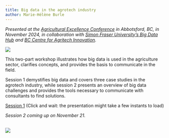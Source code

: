 ```yaml
---
title: Big data in the agrotech industry
author: Marie-Hélène Burle
---
```


*Presented at the [Agricultural Excellence Conference](https://fmc-gac.com/programs-services/agricultural-excellence-conference/) in Abbotsford, BC, in November 2024, in collaboration with [Simon Fraser University's Big Data Hub](https://www.sfu.ca/big-data.html) and [BC Centre for Agritech Innovation](https://www.sfu.ca/agritech-innovation.html).*

![](img/2024_agex.jpg){fig-alt="frontlogo"}

:::{.def}

This two-part workshop illustrates how big data is used in the agriculture sector, clarifies concepts, and provides the basis to communicate in the field.

Session 1 demystifies big data and covers three case studies in the agrotech industry, while session 2 presents an overview of big data challenges and provides the tools necessary to communicate with consultants to find solutions.

:::

[Session 1](2024_bccai_part1_slides.html){.btn .btn-outline-primary} [(Click and wait: the presentation might take a few instants to load)]{.inlinenote}

<!-- [Session 2](2024_bccai_part2_slides.html){.btn .btn-outline-primary} [(Click and wait: the presentation might take a few instants to load)]{.inlinenote} -->
*Session 2 coming up on November 21.*

<br>
![](/img/logo_sfu_bdh_bccai.png){fig-alt="frontlogo"}
